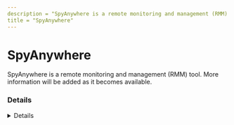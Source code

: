 ```yaml
---
description = "SpyAnywhere is a remote monitoring and management (RMM) tool. More information will be added as it becomes available."
title = "SpyAnywhere"
---
```




# SpyAnywhere

SpyAnywhere is a remote monitoring and management (RMM) tool. More information will be added as it becomes available.

### Details
<Details author={""}
         category={""}
         created={""}
         website={""}
         lastModified={"2024-02-09"}
         privileges={""}
         free={ false }
         verification={ false }
/>

#### Installation Paths
<Card code={ ["sysdiag.exe"] }/>





### Forensic Artifacts




#### Network Artifacts
<EuiSpacer size="xl"/>
<NetworkArtifactsTable data={ [{"Description": "Known remote domains", "Domains": ["*.spytech-web.com", "spyanywhere.com"], "Ports": []}] }/>




### Detections
- Detects potential network activity of SpyAnywhere RMM tool
  - [Sigma Rule](https://github.com/magicsword-io/LOLRMM/blob/main/detections/sigma/spyanywhere_network_sigma.yml)
- Detects potential processes activity of SpyAnywhere RMM tool
  - [Sigma Rule](https://github.com/magicsword-io/LOLRMM/blob/main/detections/sigma/spyanywhere_processes_sigma.yml)

### References
- [https://www.spyanywhere.com/support.shtml](https://www.spyanywhere.com/support.shtml)

